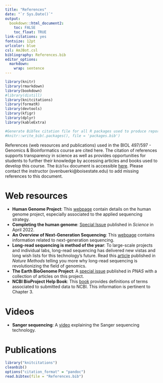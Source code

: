 ```yaml
---
title: "References"
date: "`r Sys.Date()`"
output:
  bookdown::html_document2: 
    toc: FALSE
    toc_float: TRUE
link-citations: yes
fontsize: 12pt
urlcolor: blue
csl: AmJBot.csl
bibliography: References.bib
editor_options: 
  markdown: 
    wrap: sentence
---
```


```r
library(knitr)
library(rmarkdown)
library(bookdown)
#library(distill)
library(knitcitations)
library(formatR)
library(devtools)
library(kfigr)
library(dplyr)
library(kableExtra)

#Generate BibTex citation file for all R packages used to produce report
#knitr::write_bib(.packages(), file = 'packages.bib')
```

References (web resources and publications) used in the BIOL 497/597 - Genomics & Bioinformatics course are cited here. The citation of references supports transparency in science as well as provides opportunities for students to further their knowledge by accessing articles and books used to develop this course. The `BibTex` document is accessible [here](References.bib). Please contact the instructor (svenbuerki@boisestate.edu) to add missing references to this document.

# Web resources

- **Human Genome Project**: This [webpage](https://www.nature.com/scitable/topicpage/dna-sequencing-technologies-key-to-the-human-828/) contain details on the human genome project, especially associated to the applied sequencing strategy.
- **Completing the human genome**: [Special Issue](https://www.science.org/toc/science/376/6588) published in *Science* in April 2022. 
- **An Overview of Next-Generation Sequencing**: This [webpage](https://www.technologynetworks.com/genomics/articles/an-overview-of-next-generation-sequencing-346532) contains information related to next-generation sequencing. 
- **Long-read sequencing is method of the year**: To large-scale projects and individual labs, long-read sequencing has delivered new vistas and long wish lists for this technology’s future. Read this [article](https://www.nature.com/articles/s41592-022-01730-w) published in *Nature Methods* telling you more why long-read sequencing is revolutionizing the field of genomics. 
- **The Earth BioGenome Project**: A [special issue](https://www.pnas.org/cc/the-earth-biogenome-project) published in *PNAS* with a collection of articles on this project.
- **NCBI BioProject Help Book**: This [book](https://www.ncbi.nlm.nih.gov/books/NBK54364/) provides definitions of terms associated to submitted data to NCBI. This information is pertinent to Chapter 3.

# Videos

- **Sanger sequencing**: A [video](https://www.youtube.com/watch?v=e2G5zx-OJIw) explaining the Sanger sequencing technology.

# Publications

```r
library("knitcitations")
cleanbib()
options("citation_format" = "pandoc")
read.bibtex(file = "References.bib")
``` 
